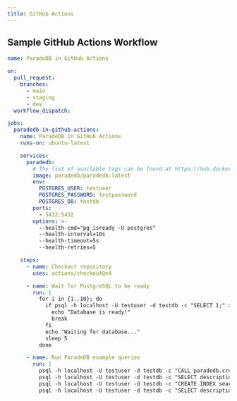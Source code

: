```yaml
---
title: GitHub Actions
---
```


## Sample GitHub Actions Workflow

```yaml
name: ParadeDB in GitHub Actions

on:
  pull_request:
    branches:
      - main
      - staging
      - dev
  workflow_dispatch:

jobs:
  paradedb-in-github-actions:
    name: ParadeDB in GitHub Actions
    runs-on: ubuntu-latest

    services:
      paradedb:
        # The list of available tags can be found at https://hub.docker.com/r/paradedb/paradedb/tags
        image: paradedb/paradedb:latest
        env:
          POSTGRES_USER: testuser
          POSTGRES_PASSWORD: testpassword
          POSTGRES_DB: testdb
        ports:
          - 5432:5432
        options: >-
          --health-cmd="pg_isready -U postgres"
          --health-interval=10s
          --health-timeout=5s
          --health-retries=5

    steps:
      - name: Checkout repository
        uses: actions/checkout@v4

      - name: Wait for PostgreSQL to be ready
        run: |
          for i in {1..10}; do
            if psql -h localhost -U testuser -d testdb -c "SELECT 1;" > /dev/null 2>&1; then
              echo "Database is ready!"
              break
            fi
            echo "Waiting for database..."
            sleep 5
          done

      - name: Run ParadeDB example queries
        run: |
          psql -h localhost -U testuser -d testdb -c "CALL paradedb.create_bm25_test_table(schema_name => 'public', table_name => 'mock_items');"
          psql -h localhost -U testuser -d testdb -c "SELECT description, rating, category FROM mock_items LIMIT 3;"
          psql -h localhost -U testuser -d testdb -c "CREATE INDEX search_idx ON mock_items USING bm25 (id, description, category, rating, in_stock, created_at, metadata, weight_range) WITH (key_field='id');"
          psql -h localhost -U testuser -d testdb -c "SELECT description, rating, category FROM mock_items WHERE description @@@ 'shoes' OR category @@@ 'footwear' AND rating @@@ '>2' ORDER BY description LIMIT 5;"
```
